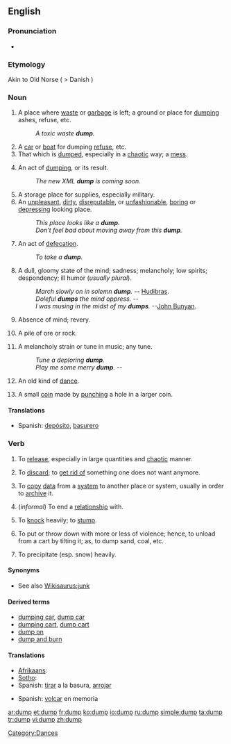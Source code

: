 ==English==

===Pronunciation===
* {{IPA|dʌmp}}
*: {{rhymes|ʌmp}}

===Etymology===
Akin to Old Norse {{term|dumpa||to thump}} ( > Danish {{term|dumpe||to fall suddenly}})

===Noun===
{{en-noun}}

# A place where [[waste]] or [[garbage]] is left; a ground or place for [[#Verb|dumping]] ashes, refuse, etc.
#: ''A toxic waste '''dump'''.''
# A [[car]] or [[boat]] for dumping [[refuse]], etc.
# That which is [[#Verb|dumped]], especially in a [[chaotic]] way; a [[mess]].
# {{computing}} An act of [[#Verb|dumping]], or its result.
#: ''The new XML '''dump''' is coming soon.''
# A storage place for supplies, especially military.
# An [[unpleasant]], [[dirty]], [[disreputable]], or [[unfashionable]], [[boring]] or [[depressing]] looking place.
#: ''This place looks like a '''dump'''.''
#: ''Don't feel bad about moving away from this '''dump'''.''
# {{vulgar}} An act of [[defecation]].
#: ''To take a '''dump'''.''
# A dull, gloomy state of the mind; sadness; melancholy; low spirits; despondency; ill humor (''usually plural'').
#: ''March slowly on in solemn '''dump'''.''  -- [[w:Hudibras|Hudibras]].
#: ''Doleful '''dumps''' the mind oppress.''  --{{Shak.}}
#: ''I was musing in the midst of my '''dumps'''.''  --[[w:John Bunyan|John Bunyan]].
# Absence of mind; revery.
# {{mining}} A pile of ore or rock.
# {{obsolete}} A melancholy strain or tune in music; any tune.
#: ''Tune a deploring '''dump'''.''
#: ''Play me some merry '''dump'''.''  --{{Shak.}}
# {{obsolete}} An old kind of [[dance]].
# {{historical}} {{Australia}} A small [[coin]] made by [[punch]]ing a hole in a larger coin.

====Translations====
{{checktrans-top}}
* Spanish: [[depósito]], [[basurero]] {{m}}
{{trans-bottom}}

===Verb===
{{en-verb}}

# {{transitive}} To [[release]], especially in large quantities and [[chaotic]] manner.
# {{transitive}} To [[discard]]; to [[get rid of]] something one does not want anymore.
# {{transitive}} {{computing}} To [[copy]] [[data]] from a [[system]] to another place or system, usually in order to [[archive]] it.
# {{transitive}} (''informal'') To end a [[relationship]] with.
# {{transitive}} To [[knock]] heavily; to [[stump]].
# {{transitive}} {{US}} To put or throw down with more or less of violence; hence, to unload from a cart by tilting it; as, to dump sand, coal, etc.
# {{transitive}} {{US}} To precipitate (esp. snow) heavily.

====Synonyms====
* See also [[Wikisaurus:junk]]

====Derived terms====
* [[dumping car]], [[dump car]]
* [[dumping cart]], [[dump cart]]
* [[dump on]]
* [[dump and burn]]

====Translations====
{{trans-top|to discard, to get rid of}}
* [[Afrikaans]]: {{t|af|weggooi|xs=Afrikaans}}
* [[Sotho]]: {{t|st|lahla|xs=Sotho}}
* Spanish: [[tirar]] a la basura, [[arrojar]]
{{trans-mid}}
{{trans-bottom}}

{{trans-top|to copy data from a system to another place or system}}
* Spanish: [[volcar]] en memoria <!--'''verb - computers'''-->
{{trans-mid}}
{{trans-bottom}}

[[Category:Dances]]

[[ar:dump]]
[[et:dump]]
[[fr:dump]]
[[ko:dump]]
[[io:dump]]
[[ru:dump]]
[[simple:dump]]
[[ta:dump]]
[[tr:dump]]
[[vi:dump]]
[[zh:dump]]